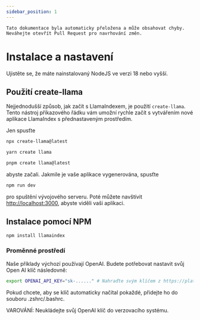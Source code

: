 ```yaml
---
sidebar_position: 1
---
```



```Tato dokumentace byla automaticky přeložena a může obsahovat chyby. Neváhejte otevřít Pull Request pro navrhování změn.```

# Instalace a nastavení

Ujistěte se, že máte nainstalovaný NodeJS ve verzi 18 nebo vyšší.


## Použití create-llama

Nejjednodušší způsob, jak začít s LlamaIndexem, je použití `create-llama`. Tento nástroj příkazového řádku vám umožní rychle začít s vytvářením nové aplikace LlamaIndex s přednastaveným prostředím.

Jen spusťte

<Tabs>
<TabItem value="1" label="npm" default>

```bash
npx create-llama@latest
```

</TabItem>
<TabItem value="2" label="Yarn">

```bash
yarn create llama
```

</TabItem>
<TabItem value="3" label="pnpm">

```bash
pnpm create llama@latest
```

</TabItem>
</Tabs>

abyste začali. Jakmile je vaše aplikace vygenerována, spusťte

```bash npm2yarn
npm run dev
```

pro spuštění vývojového serveru. Poté můžete navštívit [http://localhost:3000](http://localhost:3000), abyste viděli vaši aplikaci.
## Instalace pomocí NPM

```bash npm2yarn
npm install llamaindex
```


### Proměnné prostředí

Naše příklady výchozí používají OpenAI. Budete potřebovat nastavit svůj Open AI klíč následovně:

```bash
export OPENAI_API_KEY="sk-......" # Nahraďte svým klíčem z https://platform.openai.com/account/api-keys
```

Pokud chcete, aby se klíč automaticky načítal pokaždé, přidejte ho do souboru .zshrc/.bashrc.

VAROVÁNÍ: Neukládejte svůj OpenAI klíč do verzovacího systému.
